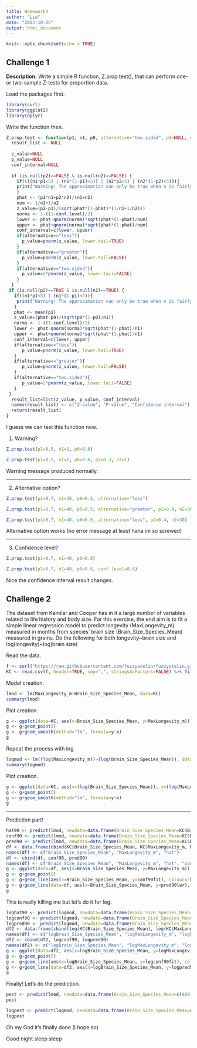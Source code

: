 ```yaml
---
title: Homework4
author: "Lia"
date: "2023-10-25"
output: html_document
---
```


```r
knitr::opts_chunk$set(echo = TRUE)
```

## Challenge 1

**Description:** Write a simple R function, Z.prop.test(), that can perform one- or two-sample Z-tests for proportion data.

Load the packages first.

```r
library(curl)
library(ggplot2)
library(dplyr)
```

Write the function then.

```r
Z.prop.test <- function(p1, n1, p0, alternative="two.sided", p2=NULL, n2=NULL, conf.level=0.95){
  result_list <- NULL
  
  z_value=NULL
  p_value=NULL
  conf_interval=NULL
  
  if (is.null(p2)==FALSE & is.null(n2)==FALSE) {
    if((((n1*p1<5) | (n1*(1-p1)<5)) | (n2*p2<5) | (n2*(1-p2)<5))){
    print("Warning! The approximation can only be true when n is fairly large and p is not close to 0 or 1.")
    }
    phat <- (p1*n1+p2*n2)/(n1+n2)
    num <- 1/n1+1/n2
    z_value=(p2-p1)/(sqrt(phat*(1-phat)*(1/n1+1/n2)))  
    norma <- 1-((1-conf.level)/2)
    lower <- phat-qnorm(norma)*sqrt(phat*(1-phat)/num)
    upper <- phat+qnorm(norma)*sqrt(phat*(1-phat)/num)
    conf_interval=c(lower, upper)
    if(alternative=="less"){
      p_value=pnorm(z_value, lower.tail=TRUE)
    }
    if(alternative=="greater"){
      p_value=pnorm(z_value, lower.tail=FALSE)
    }
    if(alternative=="two.sided"){
      p_value=2*pnorm(z_value, lower.tail=FALSE)
    }
  }
 if (is.null(p2)==TRUE & is.null(n2)==TRUE) {
   if((n1*p1<5) | (n1*(1-p1)<5)){
    print("Warning! The approximation can only be true when n is fairly large and p is not close to 0 or 1.")
   }
   phat <- mean(p1)
   z_value=(phat-p0)/(sqrt(p0*(1-p0)/n1))
   norma <- 1-((1-conf.level)/2)
   lower <- phat-qnorm(norma)*sqrt(phat*(1-phat)/n1)
   upper <- phat+qnorm(norma)*sqrt(phat*(1-phat)/n1)
   conf_interval=c(lower, upper)
   if(alternative=="less"){
      p_value=pnorm(z_value, lower.tail=TRUE)
   }
   if(alternative=="greater"){
      p_value=pnorm(z_value, lower.tail=FALSE)
   }
   if(alternative=="two.sided"){
      p_value=2*pnorm(z_value, lower.tail=FALSE)
   }
 }
  result_list=list(z_value, p_value, conf_interval)
  names(result_list) <- c("Z-value", "P-value", "Confidence interval")
  return(result_list)
}
```

I guess we can test this function now. 

1. Warning? 
```r
Z.prop.test(p1=0.5, n1=1, p0=0.6)
```

```r
Z.prop.test(p1=0.5, n1=1, p0=0.6, p2=0.3, n2=1)
```

Warning message produced normally. 

***

2. Alternative option? 

```r
Z.prop.test(p1=0.7, n1=30, p0=0.5, alternative="less")
```

```r
Z.prop.test(p1=0.7, n1=40, p0=0.5, alternative="greater", p2=0.4, n2=30)
```

```r
Z.prop.test(p1=0.7, n1=40, p0=0.5, alternative="less", p2=0.4, n2=30)
```

Alternative option works (no error message at least haha im so screwed)

***

3. Confidence level? 
```r
Z.prop.test(p1=0.7, n1=40, p0=0.8)
```

```r
Z.prop.test(p1=0.7, n1=40, p0=0.8, conf.level=0.6)
```

Nice the confidence interval result changes. 

## Challenge 2
The dataset from Kamilar and Cooper has in it a large number of variables related to life history and body size. For this exercise, the end aim is to fit a simple linear regression model to predict longevity (MaxLongevity_m) measured in months from species’ brain size (Brain_Size_Species_Mean) measured in grams. Do the following for both longevity~brain size and log(longevity)~log(brain size)

Read the data. 

```r
f <- curl("https://raw.githubusercontent.com/fuzzyatelin/fuzzyatelin.github.io/master/AN588_Fall21/KamilarAndCooperData.csv")
KC <- read.csv(f, header=TRUE, sep=",", stringsAsFactors=FALSE) %>% filter(!is.na(MaxLongevity_m)) %>% filter(!is.na(Brain_Size_Species_Mean))
```

Model creation. 

```r
lmod <- lm(MaxLongevity_m~Brain_Size_Species_Mean, data=KC)
summary(lmod)
```

Plot creation. 

```r
g <- ggplot(data=KC, aes(x=Brain_Size_Species_Mean, y=MaxLongevity_m))
g <- g+geom_point()
g <- g+geom_smooth(method="lm", formula=y~x)
g
```

Repeat the process with log. 

```r
logmod <- lm((log(MaxLongevity_m))~(log(Brain_Size_Species_Mean)), data=KC)
summary(logmod)
```

Plot creation. 

```r
g <- ggplot(data=KC, aes(x=(log(Brain_Size_Species_Mean)), y=(log(MaxLongevity_m))))
g <- g+geom_point()
g <- g+geom_smooth(method="lm", formula=y~x)
g
```

***
Prediction part! 

```r
hat90 <- predict(lmod, newdata=data.frame(Brain_Size_Species_Mean=KC$Brain_Size_Species_Mean))
conf90 <- predict(lmod, newdata=data.frame(Brain_Size_Species_Mean=KC$Brain_Size_Species_Mean), interval="confidence", level=0.9)
pred90 <- predict(lmod, newdata=data.frame(Brain_Size_Species_Mean=KC$Brain_Size_Species_Mean), interval="prediction", level=0.9)
df <- data.frame(cbind(KC$Brain_Size_Species_Mean, KC$MaxLongevity_m, hat90))
names(df) <- c("Brain_Size_Species_Mean", "MaxLongevity_m", "hat")
df <- cbind(df, conf90, pred90)
names(df) <- c("Brain_Size_Species_Mean", "MaxLongevity_m", "hat", "conf90fit", "conf90lwr", "conf90upr", "pred90fit", "pred90lwr", "pred90upr")
g <- ggplot(data=df, aes(x=Brain_Size_Species_Mean, y=MaxLongevity_m))
g <- g+geom_point()
g <- g+geom_line(aes(x=Brain_Size_Species_Mean, y=conf90fit), colour="black")+geom_line(aes(x=Brain_Size_Species_Mean, y=conf90lwr), colour="blue")+geom_line(aes(x=Brain_Size_Species_Mean, y=conf90upr), colour="blue")
g <- g+geom_line(data=df, aes(x=Brain_Size_Species_Mean, y=pred90lwr), colour="red")+geom_line(data=df, aes(x=Brain_Size_Species_Mean, y=pred90upr), colour="red")
g
```

This is really killing me but let's do it for log. 
```r
loghat90 <- predict(logmod, newdata=data.frame(Brain_Size_Species_Mean=KC$Brain_Size_Species_Mean))
logconf90 <- predict(logmod, newdata=data.frame(Brain_Size_Species_Mean=KC$Brain_Size_Species_Mean), interval="confidence", level=0.9)
logpred90 <- predict(logmod, newdata=data.frame(Brain_Size_Species_Mean=KC$Brain_Size_Species_Mean), interval="prediction", level=0.9)
df2 <- data.frame(cbind(log(KC$Brain_Size_Species_Mean), log(KC$MaxLongevity_m), loghat90))
names(df) <- c("logBrain_Size_Species_Mean", "logMaxLongevity_m", "loghat")
df2 <- cbind(df2, logconf90, logpred90)
names(df2) <- c("logBrain_Size_Species_Mean", "logMaxLongevity_m", "loghat", "logconf90fit", "logconf90lwr", "logconf90upr", "logpred90fit", "logpred90lwr", "logpred90upr")
g <- ggplot(data=df2, aes(x=logBrain_Size_Species_Mean, y=logMaxLongevity_m))
g <- g+geom_point()
g <- g+geom_line(aes(x=logBrain_Size_Species_Mean, y=logconf90fit), colour="black")+geom_line(aes(x=logBrain_Size_Species_Mean, y=logconf90lwr), colour="blue")+geom_line(aes(x=logBrain_Size_Species_Mean, y=logconf90upr), colour="blue")
g <- g+geom_line(data=df2, aes(x=logBrain_Size_Species_Mean, y=logpred90lwr), colour="red")+geom_line(data=df2, aes(x=logBrain_Size_Species_Mean, y=logpred90upr), colour="red")
g
```

Finally! Let's do the prediction. 
```r
pest <- predict(lmod, newdata=data.frame(Brain_Size_Species_Mean=c(800), interval="prediction", level=0.9))
pest
```
```r
logpest <- predict(logmod, newdata=data.frame(Brain_Size_Species_Mean=c(800)), interval="prediction", level=0.9)
logpest
```
Oh my God it's finally done (I hope so)

Good night sleep sleep